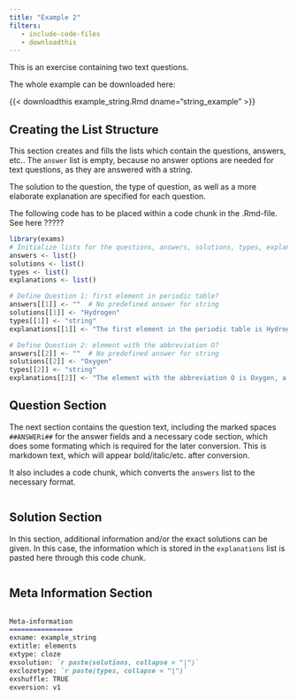 ```yaml
---
title: "Example 2"
filters:
   - include-code-files
   - downloadthis
---
```


This is an exercise containing two text questions.

The whole example can be downloaded here:

{{< downloadthis example_string.Rmd dname="string_example" >}}

## Creating the List Structure 
This section creates and fills the lists which contain the questions, answers, etc.. The `answer` list is empty, because no answer options are needed for text questions, as they are answered with a string. 

The solution to the question, the type of question, as well as a more elaborate explanation are specified for each question. 

::: callout-warning 
The following code has to be placed within a code chunk in the .Rmd-file. See here ????? 
:::

```r
library(exams)
# Initialize lists for the questions, answers, solutions, types, explanations (tolerances are not needed if there are no numeric questions)
answers <- list()
solutions <- list()
types <- list()
explanations <- list()

# Define Question 1: first element in periodic table?
answers[[1]] <- ""  # No predefined answer for string
solutions[[1]] <- "Hydrogen"
types[[1]] <- "string"
explanations[[1]] <- "The first element in the periodic table is Hydrogen because it has an atomic number of 1."

# Define Question 2: element with the abbreviation O?
answers[[2]] <- ""  # No predefined answer for string
solutions[[2]] <- "Oxygen"
types[[2]] <- "string"
explanations[[2]] <- "The element with the abbreviation O is Oxygen, a crucial element for respiration and water."
```

## Question Section 

The next section contains the question text, including the marked spaces `##ANSWERi##` for the answer fields and a necessary code section, which does some formating which is required for the later conversion. This is markdown text, which will appear bold/italic/etc. after conversion. 

It also includes a code chunk, which converts the `answers` list to the necessary format. 

```.markdown
```


## Solution Section 

In this section, additional information and/or the exact solutions can be given. In this case, the information which is stored in the `explanations` list is pasted here through this code chunk. 

```.markdown
```

## Meta Information Section 

```.markdown
```

```markdown 
Meta-information
================
exname: example_string
extitle: elements
extype: cloze
exsolution: `r paste(solutions, collapse = "|")`
exclozetype: `r paste(types, collapse = "|")`
exshuffle: TRUE
exversion: v1
```